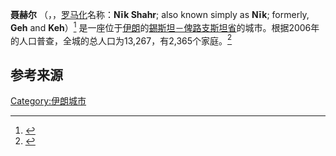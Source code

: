 {{expand|time=2016-09-10T10:58:33+00:00}}
{{Infobox settlement
|official_name =聂赫尔
|native_name = نيك شهر
|settlement_type        = 城市
|image_skyline =
|imagesize = 
|image_caption = 
|pushpin_map            = Iran
|mapsize                =
|coordinates_region     = IR
|subdivision_type       = 國家
|subdivision_name = {{flag|Iran}}
|subdivision_type1 =[[伊朗省份|省]]
|subdivision_name1 =[[錫斯坦－俾路支斯坦省|錫斯坦－俾路支斯坦省]]
|subdivision_type2 =[[县_(伊朗)|县]]
|subdivision_name2 ={{tsl|en|Nik Shahr County||Nik Shahr}}
|subdivision_type3 =[[Bakhsh|Bakhsh]]
|subdivision_name3 ={{tsl|en|Central District (Nik Shahr County)||Central}}
|leader_title           = 
|leader_name            = 
|established_title      =
|established_date       = 
|area_total_km2           = 
|area_footnotes           = 
|population_as_of         = 2006年
|population_total =13267
|population_density_km2   =auto
|timezone               = [[伊朗標準時間|伊朗標準時間]]
|utc_offset             = +3:30
|timezone_DST           = [[伊朗標準時間|伊朗標準時間]]
|utc_offset_DST         = +4:30
|coordinates_display      = %
|latd=26|latm=13|lats=33|latNS=N
|longd=60|longm=12|longs=51|longEW=E
|elevation_m              = 
|website                  = 
|area_code =  
|footnotes              =
}}
'''聂赫尔''' （{{lang-fa|نيك شهر}}，{{lang-fa|Nik Shahr}}，[[罗马化|罗马化]]名称：'''Nīk Shahr'''; also known simply as '''Nīk'''; formerly, '''Geh''' and '''Keh'''）<ref>{{GEOnet3|-3076997}}</ref> 是一座位于[[伊朗|伊朗]]的[[錫斯坦－俾路支斯坦省|錫斯坦－俾路支斯坦省]]的城市。根据2006年的人口普查，全城的总人口为13,267，有2,365个家庭。<ref>{{IranCensus2006|11}}</ref>

==参考来源==
{{reflist}}

{{Sistan and Baluchestan Province}}

[[Category:伊朗城市|Category:伊朗城市]]